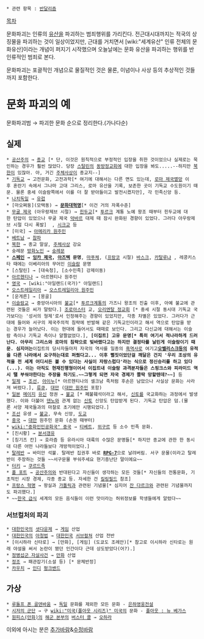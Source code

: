  * 관련 항목 : [[반달리즘]]

[[목차]]

문화파괴는 인류의 [[유산]]을 파괴하는 범죄행위를 가리킨다. 전근대시대까지는 적국의 상징물을 파괴하는 것이 일상이었지만, 근대를 거치면서 [wiki:"세계유산" 인류 전체의 문화유산]이라는 개념이 퍼지기 시작했으며 오늘날에는 문화 유산을 파괴하는 행위를 반인류적인 범죄로 본다.

문화파괴는 포괄적인 개념으로 물질적인 것은 물론, 이념이나 사상 등의 추상적인 것들까지 포함한다.

= 문화 파괴의 예 =
문화파괴범 → 파괴한 문화 순으로 정리한다.(가나다순)

== 실제 ==
 * [[공산주의]] → [[종교]] [* 단, 이것은 원칙적으로 부정적인 입장을 취한 것이었으나 실제로는 묵인하는 경우가 훨씬 많았다. 당장 [[스탈린]]의 [[동방정교회]]에 대한 입장을 봐도.....--하지만 [[북한]]이 있잖아. 아, 거긴 [[주체사상]]이 종교지--]
 * [[기독교]] → 고전문화, 고전과학[* 여기에 대해서는 다른 면도 있는데, [[로마 제국]]멸망 이후 혼란기 속에서 그나마 고대 그리스, 로마 유산을 기록, 보존한 곳이 기독교 수도원이기 때문. 물론 중세 이슬람쪽에서 이를 더 잘 받아들이고 발전시켰지만], 각 민족신앙 등.
 * [[나치]][[독일]] → [[유럽]]
 * [마오쩌둥](모택동) → '''[[문화대혁명]]'''[* 이건 거의 자폭수준]
 * [[무굴 제국]] (아우랑제브 시절) → [[힌두교]][* [[투르크]] 계통 노예 왕조 때부터 힌두교에 대한 탄압이 있었으나 무굴 제국 [[악바르]] 대제 때 잠시 완화된 경향이 있었다. 그러다 아우랑제브 시절 다시 폭발]  , [[시크교]] 등
 * [미국] → [[아메리카 원주민]]
 * [[베트남]] → [[참파]]
 * [[북한]] → 종교 말살, [[주체사상]] 강요 
 * 숭례문 [[방화]]노인 → [[숭례문]]
 * '''[[스페인]] → [[잉카 제국]], [[아즈텍]] 문명''', [[마푸체]], ([[프랑코]] 시절) [[바스크]], [[카탈루냐]] , 레콩키스타 때에는 이베리아의 무어인 [[이슬람]] 문명
 * [스탈린] → [대숙청], [소수민족] 강제이동)
 * [[아르헨티나]] → 아르헨티나 원주민
 * [[영국]] → [wiki:"아일랜드(국가)" 아일랜드]
 * [[오스트레일리아]] → [[오스트레일리아 원주민]]
 * [운게른] → [몽골]
 * [[이슬람교]] → 중앙아시아의 [[불교]][* [[투르크]]계통의 가즈니 왕조의 진출 이후, 아예 불교에 관련된 것들은 씨가 말랐다.] [[조로아스터]] 교, [[오리엔탈 정교회]] [* 중세 시절 동시대 기독교 국가보다는 '성서의 형제'로서 인정해주는 경향이 있었지만, 각종 차별은 있었다. 그러다가 근대에 들어와 서구의 제국주의적 침략에 반발해 같은 기독교인이라고 해서 역으로 탄압을 받는 경우가 늘어났다. 이는 현대에 들어서도 때때로 보인다. 그리고 다신교에 대해서는 이슬람 측이나 기독교 측이나 얄짤없었다.], '''[이집트] 고유 문명[* 특히 여기서 적나라하게 드러난다. 아무리 그리스와 로마의 침략으로 빛바랬다고는 하지만 결정타를 날린게 이슬람이기 때문. 심지어는 '''이집트의 당사자들마저 자국의 역사를 일종의 [[흑역사]]로 여기고''' [[오벨리스크]]등의 유적을 다른 나라에서 요구하는대로 퍼줬다고... 이후 뻘짓이었단걸 깨달은 건지 '우리 조상의 유적을 전 세계 어디서든 볼 수 있다는 사실이 자랑스럽다'라는 식으로 정신승리를 하고 있다(...). 이는 아직도 현재진행형이어서 이집트내 이슬람 과격분자들은 스핑크스와 피라미드 역시 땔 부숴야한다는 주장을 하기도.~~그렇게 되면 자국 경제가 쫄딱 망할텐데?~~]''' 등
 * [[일제]] → [[조선]], [[아이누]][* 아르헨티나의 셀크남 족처럼 후손은 남았으나 사실상 문화는 사라져 버렸다.], [[류큐]], [[대만]] ([[대만 원주민]] 포함)
 * [[일본]] [[메이지]] [[유신]] 정권 → [[불교]] [* 폐불훼석이라고 해서, [[신토]]를 국교화하는 과정에서 발생했다. 이와 더불어 [[덴노]]와 관계 없는 [[신토]] 신앙도 탄압받게 된다. 기독교 탄압은 덤.(물론 서양 제국들과의 마찰로 초기에만 시행되었다.]
 * [[조선]] 유생 → [[불교]], 무속 신앙, [[도교]]
 * [[중국]] → [[대만]] 원주민 문화 (손권 때부터)
 * [[wiki:"중화인민공화국" 중국]] → [[티베트]], [[위구르]] 등 소수 민족 문화.
 * [진시황] → [[분서갱유]]
 * [칭기즈 칸] → 호라즘 등 유라시아 대륙의 수많은 문명들[* 하지만 종교에 관한 한 동시대 다른 어떤 나라들보다 개방적이었다.]
 * [[탈레반]] → 바미안 석불. 탈레반 집권후 바로 '''[[RPG-7]]'''으로 날려버림. 서구 문물(이라고 탈레반이 주장하는 것들 ~~서구문물 부숴주세요 현기증난단 말이에요~~
 * [[터키]] → [[쿠르드족]]
 * [[폴 포트]] → [[공산주의]]와 반대된다고 자신들이 생각하는 모든 것들[* 자신들의 전통문화, 기초적인 시장 경제, 각종 종교 등. 자세한 건 [[킬링필드]] 참조]
 * [[프랑스 혁명]] → 왕실과 [[가톨릭]]과 관련된 기념물[* 심지어 [[잔 다르크]]와 관련된 기념물까지도 파괴했다.]
 * ~~[[한국 급식]] 세계의 모든 음식들이 이런 맛이라는 허위정보를 학생들에게 알렸다~~

=== 서브컬처의 파괴 ===
 * [[대한민국]]의 [[셧다운제]] → [[게임]] 산업
 * [[대한민국]]의 [[아청법]] → [[대한민국]] [[서브컬쳐]] 산업 전반
 * [이시하라 신타로] → [만화], [게임] (도쿄도 조례안)[* 참고로 이시하라 신타로는 원래 야설을 써서 논란이 됐던 인간이다 근데 상도받았다(어?).]
 * [[정병섭군 자살사건]] → [[만화]] 산업 
 * [[정조]] → 패관잡기(소설 등) [* 문체반정]
 * [[카우치]] → [[인디]] [[펑크]]밴드

== 가상 ==
 * [[루돌프 폰 골덴바움]] → [[독일]] 문화를 제외한 모든 문화 - [[은하영웅전설]]
 * [[시저의 군단]] → 구 [[wiki:"미국(폴아웃 시리즈)" 미국]]의 문화 - [[폴아웃 : 뉴 베가스]]
 * [[원피스(만화)]]의 [[해군 본부]]의 [[버스터 콜]] → [[오하라]]

이외에 아시는 분은 [[추가바람]]&[[수정바람]]
